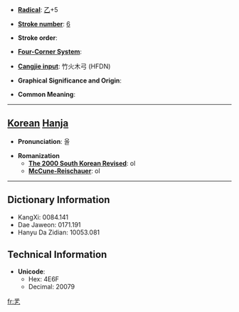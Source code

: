 * '''[[Wiktionary:Chinese radical index| Radical]]''': [[Wiktionary:Chinese radical index 乙|乙]]+5

* '''[[Wiktionary:Chinese total strokes index|Stroke number]]''': [[Wiktionary:Chinese total strokes index 6|6]]

* '''Stroke order''': 

* '''[[Wiktionary:Chinese four corner index|Four-Corner System]]''': 

* '''[[Wiktionary:Chinese Cangjie index|Cangjie input]]''': 竹火木弓 (HFDN)

* '''Graphical Significance and Origin''': 

* '''Common Meaning''': 

----

== [[Korean]] [[Hanja]] ==

* '''Pronunciation''': 올

* '''Romanization'''
** '''[[The 2000 South Korean Revised Romanization|The 2000 South Korean Revised]]''': ol
** '''[[McCune-Reischauer]]''': ol

----

== Dictionary Information ==

* KangXi: 0084.141
* Dae Jaweon: 0171.191
* Hanyu Da Zidian: 10053.081

== Technical Information ==

* '''Unicode''':
** Hex: 4E6F
** Decimal: 20079

[[fr:乯]]